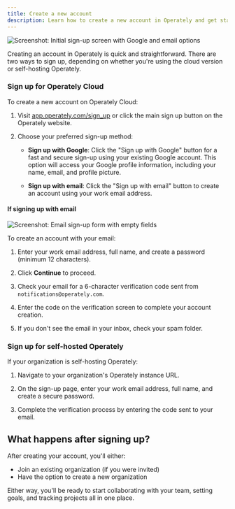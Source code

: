 ```yaml
---
title: Create a new account
description: Learn how to create a new account in Operately and get started with organizing your work.
---
```




<ImageEnhancer />

![Screenshot: Initial sign-up screen with Google and email options](./sign-up.png)

Creating an account in Operately is quick and straightforward. There are two ways to sign up, depending on whether you're using the cloud version or self-hosting Operately.

### Sign up for Operately Cloud

To create a new account on Operately Cloud:

1. Visit [app.operately.com/sign_up](https://app.operately.com/sign_up) or click the main sign up button on the Operately website.

2. Choose your preferred sign-up method:

   - **Sign up with Google**: Click the "Sign up with Google" button for a fast and secure sign-up using your existing Google account. This option will access your Google profile information, including your name, email, and profile picture.

   - **Sign up with email**: Click the "Sign up with email" button to create an account using your work email address.

#### If signing up with email

![Screenshot: Email sign-up form with empty fields](./email-sign-up-form.png)

To create an account with your email:

<Steps>

1. Enter your work email address, full name, and create a password (minimum 12 characters).

2. Click **Continue** to proceed.

3. Check your email for a 6-character verification code sent from `notifications@operately.com`.

4. Enter the code on the verification screen to complete your account creation.

5. If you don't see the email in your inbox, check your spam folder.

</Steps>

### Sign up for self-hosted Operately

If your organization is self-hosting Operately:

1. Navigate to your organization's Operately instance URL.

2. On the sign-up page, enter your work email address, full name, and create a secure password.

3. Complete the verification process by entering the code sent to your email.

## What happens after signing up?

After creating your account, you'll either:

- Join an existing organization (if you were invited)
- Have the option to create a new organization 

Either way, you'll be ready to start collaborating with your team, setting goals, and tracking projects all in one place.
